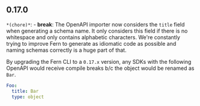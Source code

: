 ## 0.17.0
`*(chore)*`: - **break**: The OpenAPI importer now considers the `title` field when generating a schema name. It only considers this field if there is no whitespace and only contains alphabetic characters. We're constantly trying to improve Fern to generate as idiomatic code as possible and naming schemas correctly is a huge part of that. 
 
   By upgrading the Fern CLI to a `0.17.x` version, any SDKs with the following OpenAPI would receive compile breaks b/c the object would be renamed as `Bar`.
   ```yaml
   Foo: 
     title: Bar
     type: object
   ```


